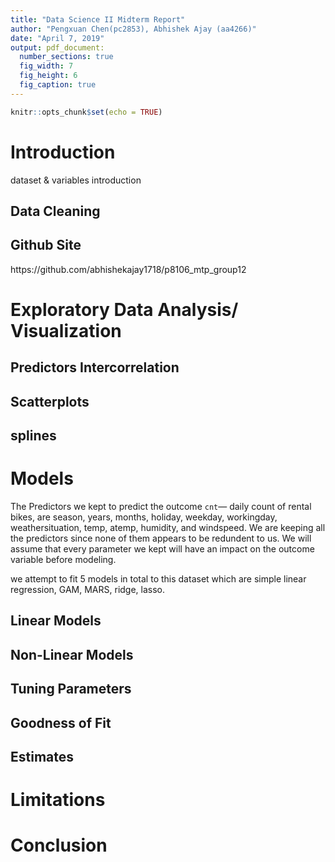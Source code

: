 ```yaml
---
title: "Data Science II Midterm Report"
author: "Pengxuan Chen(pc2853), Abhishek Ajay (aa4266)"
date: "April 7, 2019"
output: pdf_document:
  number_sections: true
  fig_width: 7
  fig_height: 6
  fig_caption: true
---
```


```r
knitr::opts_chunk$set(echo = TRUE)
```

# Introduction

dataset & variables introduction

## Data Cleaning



## Github Site
https://github.com/abhishekajay1718/p8106_mtp_group12

# Exploratory Data Analysis/ Visualization

## Predictors Intercorrelation
## Scatterplots
## splines

# Models

The Predictors we kept to predict the outcome `cnt`--- daily count of rental bikes, are season, years, months, holiday, weekday, workingday, weathersituation,  temp, atemp, humidity, and windspeed. We are keeping all the predictors since none of them appears to be redundent to us. We will assume that every parameter we kept will have an impact on the outcome variable before modeling. 

we attempt to fit 5 models in total to this dataset which are simple linear regression, GAM, MARS, ridge, lasso.

## Linear Models


## Non-Linear Models
## Tuning Parameters
## Goodness of Fit
## Estimates
# Limitations

# Conclusion